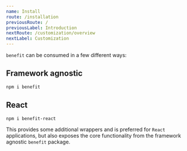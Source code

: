 ```yaml
---
name: Install
route: /installation
previousRoute: /
previousLabel: Introduction
nextRoute: /customization/overview
nextLabel: Customization
---
```


`benefit` can be consumed in a few different ways:

## Framework agnostic

```bash
npm i benefit
```

## React

```bash
npm i benefit-react
```

This provides some additional wrappers and is preferred for `React` applications, but also exposes the core functionality from the framework agnostic `benefit` package.
